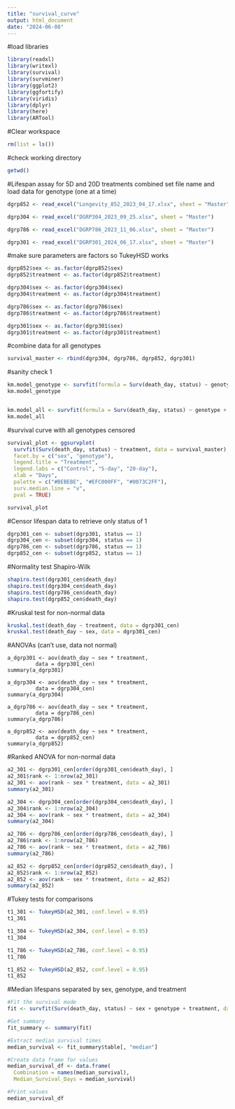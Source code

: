 ```yaml
---
title: "survival_curve"
output: html_document
date: "2024-06-08"
---
```


#load libraries
```r
library(readxl)
library(writexl)
library(survival)
library(survminer)
library(ggplot2)
library(ggfortify)
library(viridis)
library(dplyr)
library(here)
library(ARTool)
```

#Clear workspace
```r
rm(list = ls())
```


#check working directory
```r
getwd()
```

#Lifespan assay for 5D and 20D treatments combined
set file name and load data for genotype (one at a time)
```r
dgrp852 <- read_excel("Longevity_852_2023_04_17.xlsx", sheet = "Master")

dgrp304 <- read_excel("DGRP304_2023_09_25.xlsx", sheet = "Master")

dgrp786 <- read_excel("DGRP786_2023_11_06.xlsx", sheet = "Master")

dgrp301 <- read_excel("DGRP301_2024_06_17.xlsx", sheet = "Master")
```

#make sure parameters are factors so TukeyHSD works
```r
dgrp852$sex <- as.factor(dgrp852$sex)
dgrp852$treatment <- as.factor(dgrp852$treatment)

dgrp304$sex <- as.factor(dgrp304$sex)
dgrp304$treatment <- as.factor(dgrp304$treatment)

dgrp786$sex <- as.factor(dgrp786$sex)
dgrp786$treatment <- as.factor(dgrp786$treatment)

dgrp301$sex <- as.factor(dgrp301$sex)
dgrp301$treatment <- as.factor(dgrp301$treatment)
```

#combine data for all genotypes
```r
survival_master <- rbind(dgrp304, dgrp786, dgrp852, dgrp301)
```

#sanity check 1
```r
km.model_genotype <- survfit(formula = Surv(death_day, status) ~ genotype, data = survival_master)
km.model_genotype


km.model_all <- survfit(formula = Surv(death_day, status) ~ genotype + sex + treatment, data = survival_master)
km.model_all

```

#survival curve with all genotypes censored
```r
survival_plot <- ggsurvplot(
  survfit(Surv(death_day, status) ~ treatment, data = survival_master),
  facet.by = c("sex", "genotype"),
  legend.title = "Treatment",
  legend.labs = c("Control", "5-day", "20-day"),
  xlab = "Days",
  palette = c("#BEBEBE", "#EFC000FF", "#0073C2FF"),
  surv.median.line = "v",
  pval = TRUE)

survival_plot
```


#Censor lifespan data to retrieve only status of 1
```r
dgrp301_cen <- subset(dgrp301, status == 1)
dgrp304_cen <- subset(dgrp304, status == 1)
dgrp786_cen <- subset(dgrp786, status == 1)
dgrp852_cen <- subset(dgrp852, status == 1)
```

#Normality test Shapiro-Wilk
```r
shapiro.test(dgrp301_cen$death_day)
shapiro.test(dgrp304_cen$death_day)
shapiro.test(dgrp786_cen$death_day)
shapiro.test(dgrp852_cen$death_day)
```

#Kruskal test for non-normal data
```r
kruskal.test(death_day ~ treatment, data = dgrp301_cen)
kruskal.test(death_day ~ sex, data = dgrp301_cen)

```

#ANOVAs (can't use, data not normal)
```
a_dgrp301 <- aov(death_day ~ sex * treatment, 
         data = dgrp301_cen)
summary(a_dgrp301)

a_dgrp304 <- aov(death_day ~ sex * treatment, 
         data = dgrp304_cen)
summary(a_dgrp304)

a_dgrp786 <- aov(death_day ~ sex * treatment, 
         data = dgrp786_cen)
summary(a_dgrp786)

a_dgrp852 <- aov(death_day ~ sex * treatment, 
         data = dgrp852_cen)
summary(a_dgrp852)

```

#Ranked ANOVA for non-normal data
```r
a2_301 <- dgrp301_cen[order(dgrp301_cen$death_day), ]
a2_301$rank <- 1:nrow(a2_301)
a2_301 <- aov(rank ~ sex * treatment, data = a2_301)
summary(a2_301)
```
```r
a2_304 <- dgrp304_cen[order(dgrp304_cen$death_day), ]
a2_304$rank <- 1:nrow(a2_304)
a2_304 <- aov(rank ~ sex * treatment, data = a2_304)
summary(a2_304)
```
```r
a2_786 <- dgrp786_cen[order(dgrp786_cen$death_day), ]
a2_786$rank <- 1:nrow(a2_786)
a2_786 <- aov(rank ~ sex * treatment, data = a2_786)
summary(a2_786)
```
```r
a2_852 <- dgrp852_cen[order(dgrp852_cen$death_day), ]
a2_852$rank <- 1:nrow(a2_852)
a2_852 <- aov(rank ~ sex * treatment, data = a2_852)
summary(a2_852)
```

#Tukey tests for comparisons
```r
t1_301 <- TukeyHSD(a2_301, conf.level = 0.95)
t1_301
```
```r
t1_304 <- TukeyHSD(a2_304, conf.level = 0.95)
t1_304
```
```r
t1_786 <- TukeyHSD(a2_786, conf.level = 0.95)
t1_786
```
```r
t1_852 <- TukeyHSD(a2_852, conf.level = 0.95)
t1_852
```

#Median lifespans separated by sex, genotype, and treatment
```r
#Fit the survival mode
fit <- survfit(Surv(death_day, status) ~ sex + genotype + treatment, data = survival_master)

#Get summary
fit_summary <- summary(fit)

#Extract median survival times
median_survival <- fit_summary$table[, "median"]

#Create data frame for values
median_survival_df <- data.frame(
  Combination = names(median_survival),
  Median_Survival_Days = median_survival)

#Print values
median_survival_df
```


